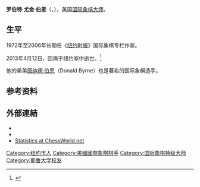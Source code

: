 {{noteTA
|T=zh-hk:羅拔·伯恩;zh-cn:罗伯特·伯恩;zh-tw:勞勃·伯恩;
|1=zh-hk:羅拔;zh-cn:罗伯特;zh-tw:勞勃;
|2=zh-hk:當奴:zh-cn:唐纳德;zh-tw:唐納;
}}
{{Infobox chess player
|playername          = 罗伯特·伯恩
|image         = [[File:Robert_Byrne_1969.jpg|220px]]
|caption = 罗伯特·伯恩（1969年）
|country       = {{USA}}
|birthname     = 罗伯特·尤金·伯恩<br>{{lang-en|Robert Eugene Byrne}}
|datebirth    = {{birth date|1928|04|20}}
|placebirth   = [[美国|美国]][[纽约|纽约]]
|datedeath    = {{death date and age|2013|04|12|1928|04|20}}
|placedeath   = 美国纽约
|title         = [[国际象棋大师|国际象棋大师]]
}}
'''罗伯特·尤金·伯恩'''（{{lang-en|'''Robert Eugene Byrne'''}}，{{bd|1928年|4月20日|2013年|4月12日|catIdx=Byrne伯恩}}），美国[[国际象棋大师|国际象棋大师]]。

== 生平 ==


1972年至2006年长期任《[[纽约时报|纽约时报]]》国际象棋专栏作家。

2013年4月12日，因病于纽约家中逝世。<ref>{{cite news |author= |url=http://www.nytimes.com/2013/04/14/crosswords/chess/robert-byrne-chess-grandmaster-dies-at-84.html?_r=1& |title=Robert Byrne, Chess Grandmaster, Dies at 84 |work=[[纽约时报|纽约时报]] |date=2013-04-13 |accessdate=2013-04-17}}</ref>

他的弟弟[[唐纳德·伯恩|唐纳德·伯恩]]（Donald Byrne）也是著名的国际象棋选手。

== 参考资料 ==
{{reflist}}

== 外部連結 ==
* {{fide|id=2000385}}
* {{chessgames player|id=15496}}
* [http://www.chessworld.net/chessclubs/statistics_pgn_rating_chart.asp?username=Byrne,Robert%20E Statistics at ChessWorld.net]

{{Authority control}}
{{美国人小作品}}

{{DEFAULTSORT:Byrne伯恩}}
[[Category:纽约市人|Category:纽约市人]]
[[Category:美國國際象棋棋手|Category:美國國際象棋棋手]]
[[Category:国际象棋特级大师|Category:国际象棋特级大师]]
[[Category:耶鲁大学校友|Category:耶鲁大学校友]]
